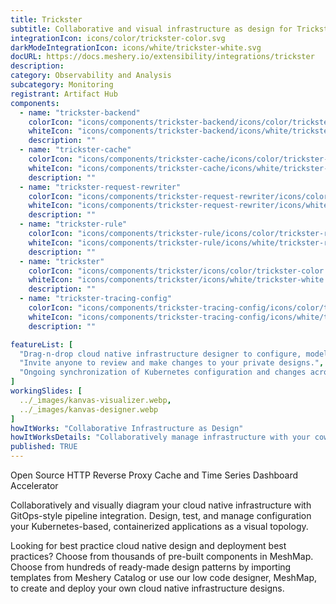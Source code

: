 ```yaml
---
title: Trickster
subtitle: Collaborative and visual infrastructure as design for Trickster
integrationIcon: icons/color/trickster-color.svg
darkModeIntegrationIcon: icons/white/trickster-white.svg
docURL: https://docs.meshery.io/extensibility/integrations/trickster
description: 
category: Observability and Analysis
subcategory: Monitoring
registrant: Artifact Hub
components:
  - name: "trickster-backend"
    colorIcon: "icons/components/trickster-backend/icons/color/trickster-backend-color.svg"
    whiteIcon: "icons/components/trickster-backend/icons/white/trickster-backend-white.svg"
    description: ""
  - name: "trickster-cache"
    colorIcon: "icons/components/trickster-cache/icons/color/trickster-cache-color.svg"
    whiteIcon: "icons/components/trickster-cache/icons/white/trickster-cache-white.svg"
    description: ""
  - name: "trickster-request-rewriter"
    colorIcon: "icons/components/trickster-request-rewriter/icons/color/trickster-request-rewriter-color.svg"
    whiteIcon: "icons/components/trickster-request-rewriter/icons/white/trickster-request-rewriter-white.svg"
    description: ""
  - name: "trickster-rule"
    colorIcon: "icons/components/trickster-rule/icons/color/trickster-rule-color.svg"
    whiteIcon: "icons/components/trickster-rule/icons/white/trickster-rule-white.svg"
    description: ""
  - name: "trickster"
    colorIcon: "icons/components/trickster/icons/color/trickster-color.svg"
    whiteIcon: "icons/components/trickster/icons/white/trickster-white.svg"
    description: ""
  - name: "trickster-tracing-config"
    colorIcon: "icons/components/trickster-tracing-config/icons/color/trickster-tracing-config-color.svg"
    whiteIcon: "icons/components/trickster-tracing-config/icons/white/trickster-tracing-config-white.svg"
    description: ""

featureList: [
  "Drag-n-drop cloud native infrastructure designer to configure, model, and deploy your workloads.",
  "Invite anyone to review and make changes to your private designs.",
  "Ongoing synchronization of Kubernetes configuration and changes across any number of clusters."
]
workingSlides: [
  ../_images/kanvas-visualizer.webp,
  ../_images/kanvas-designer.webp
]
howItWorks: "Collaborative Infrastructure as Design"
howItWorksDetails: "Collaboratively manage infrastructure with your coworkers synchronously sharing the same designs."
published: TRUE
---
```

<p>
Open Source HTTP Reverse Proxy Cache and Time Series Dashboard Accelerator
</p>
<p>
    Collaboratively and visually diagram your cloud native infrastructure with GitOps-style pipeline integration. Design, test, and manage configuration your Kubernetes-based, containerized applications as a visual topology.
</p>
<p>
    Looking for best practice cloud native design and deployment best practices? Choose from thousands of pre-built components in MeshMap. Choose from hundreds of ready-made design patterns by importing templates from Meshery Catalog or use our low code designer, MeshMap, to create and deploy your own cloud native infrastructure designs.
</p>
